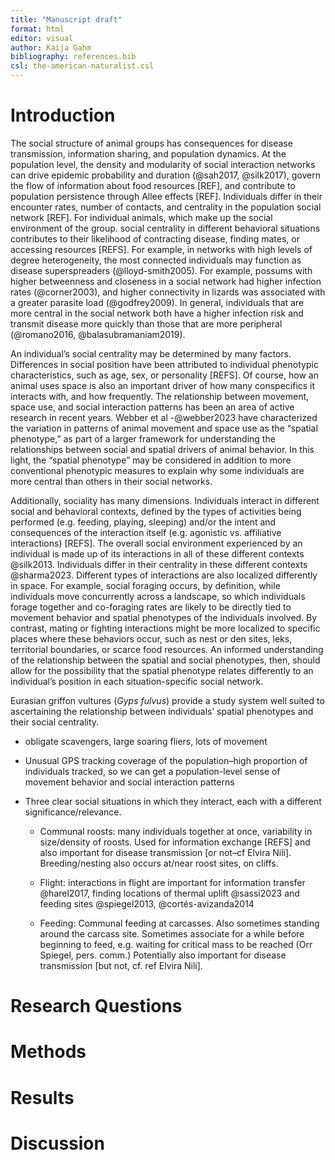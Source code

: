 ```yaml
---
title: "Manuscript draft"
format: html
editor: visual
author: Kaija Gahm
bibliography: references.bib
csl: the-american-naturalist.csl
---
```


# Introduction

The social structure of animal groups has consequences for disease transmission, information sharing, and population dynamics. At the population level, the density and modularity of social interaction networks can drive epidemic probability and duration (@sah2017, @silk2017), govern the flow of information about food resources \[REF\], and contribute to population persistence through Allee effects \[REF\]. Individuals differ in their encounter rates, number of contacts, and centrality in the population social network \[REF\]. For individual animals, which make up the social environment of the group. social centrality in different behavioral situations contributes to their likelihood of contracting disease, finding mates, or accessing resources \[REFS\]. For example, in networks with high levels of degree heterogeneity, the most connected individuals may function as disease superspreaders (@lloyd-smith2005). For example, possums with higher betweenness and closeness in a social network had higher infection rates (@corner2003), and higher connectivity in lizards was associated with a greater parasite load (@godfrey2009). In general, individuals that are more central in the social network both have a higher infection risk and transmit disease more quickly than those that are more peripheral (@romano2016, @balasubramaniam2019).

An individual's social centrality may be determined by many factors. Differences in social position have been attributed to individual phenotypic characteristics, such as age, sex, or personality \[REFS\]. Of course, how an animal uses space is also an important driver of how many conspecifics it interacts with, and how frequently. The relationship between movement, space use, and social interaction patterns has been an area of active research in recent years. Webber et al -@webber2023 have characterized the variation in patterns of animal movement and space use as the "spatial phenotype," as part of a larger framework for understanding the relationships between social and spatial drivers of animal behavior. In this light, the "spatial phenotype" may be considered in addition to more conventional phenotypic measures to explain why some individuals are more central than others in their social networks.

Additionally, sociality has many dimensions. Individuals interact in different social and behavioral contexts, defined by the types of activities being performed (e.g. feeding, playing, sleeping) and/or the intent and consequences of the interaction itself (e.g. agonistic vs. affiliative interactions) \[REFS\]. The overall social environment experienced by an individual is made up of its interactions in all of these different contexts @silk2013. Individuals differ in their centrality in these different contexts @sharma2023. Different types of interactions are also localized differently in space. For example, social foraging occurs, by definition, while individuals move concurrently across a landscape, so which individuals forage together and co-foraging rates are likely to be directly tied to movement behavior and spatial phenotypes of the individuals involved. By contrast, mating or fighting interactions might be more localized to specific places where these behaviors occur, such as nest or den sites, leks, territorial boundaries, or scarce food resources. An informed understanding of the relationship between the spatial and social phenotypes, then, should allow for the possibility that the spatial phenotype relates differently to an individual's position in each situation-specific social network.

Eurasian griffon vultures (*Gyps fulvus*) provide a study system well suited to ascertaining the relationship between individuals' spatial phenotypes and their social centrality.

-   obligate scavengers, large soaring fliers, lots of movement

-   Unusual GPS tracking coverage of the population–high proportion of individuals tracked, so we can get a population-level sense of movement behavior and social interaction patterns

-   Three clear social situations in which they interact, each with a different significance/relevance.

    -   Communal roosts: many individuals together at once, variability in size/density of roosts. Used for information exchange \[REFS\] and also important for disease transmission \[or not–cf Elvira Nili\]. Breeding/nesting also occurs at/near roost sites, on cliffs.

    -   Flight: interactions in flight are important for information transfer @harel2017, finding locations of thermal uplift @sassi2023 and feeding sites @spiegel2013, @cortés-avizanda2014

    -   Feeding: Communal feeding at carcasses. Also sometimes standing around the carcass site. Sometimes associate for a while before beginning to feed, e.g. waiting for critical mass to be reached (Orr Spiegel, pers. comm.) Potentially also important for disease transmission \[but not, cf. ref Elvira Nili\].

# Research Questions

# Methods

# Results

# Discussion
